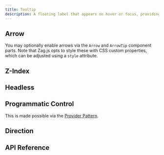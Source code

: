 ```yaml
---
title: Tooltip
description: A floating label that appears on hover or focus, providing additional context.
---
```














<Framework id="react">
	<Preview framework="react" files={{ 'app.tsx': DefaultReactRaw }} client:visible>
		<DefaultReact client:visible />
	</Preview>
</Framework>
<Framework id="svelte">
	<Preview framework="svelte" files={{ 'app.svelte': DefaultSvelteRaw }} client:visible>
		<DefaultSvelte client:visible />
	</Preview>
</Framework>

## Arrow

You may optionally enable arrows via the `Arrow` and `ArrowTip` component parts. Note that Zag.js opts to style these with CSS custom properties, which can be adjusted using a `style` attribute.

<Framework id="react">
	<Preview framework="react" files={{ 'app.tsx': ArrowReactRaw }} client:visible>
		<ArrowReact client:visible />
	</Preview>
</Framework>
<Framework id="svelte">
	<Preview framework="svelte" files={{ 'app.svelte': ArrowSvelteRaw }} client:visible>
		<ArrowSvelte client:visible />
	</Preview>
</Framework>

## Z-Index

<Framework id="react">
	<Preview framework="react" files={{ 'app.tsx': ZIndexReactRaw }} client:visible>
		<ZIndexReact client:visible />
	</Preview>
</Framework>
<Framework id="svelte">
	<Preview framework="svelte" files={{ 'app.svelte': ZIndexSvelteRaw }} client:visible>
		<ZIndexSvelte client:visible />
	</Preview>
</Framework>

## Headless

<Framework id="react">
	<Preview framework="react" files={{ 'app.tsx': HeadlessReactRaw }} client:visible>
		<HeadlessReact client:visible />
	</Preview>
</Framework>
<Framework id="svelte">
	<Preview framework="svelte" files={{ 'app.svelte': HeadlessSvelteRaw }} client:visible>
		<HeadlessSvelte client:visible />
	</Preview>
</Framework>

## Programmatic Control

This is made possible via the [Provider Pattern](/docs/get-started/fundamentals#provider-pattern).

<Framework id="react">
	<Preview framework="react" files={{ 'app.tsx': ProgrammaticReactRaw }} client:visible>
		<ProgrammaticReact client:visible />
	</Preview>
</Framework>
<Framework id="svelte">
	<Preview framework="svelte" files={{ 'app.svelte': ProgrammaticSvelteRaw }} client:visible>
		<ProgrammaticSvelte client:visible />
	</Preview>
</Framework>

## Direction

<Framework id="react">
	<Preview framework="react" files={{ 'app.tsx': DirReactRaw }} client:visible>
		<DirReact client:visible />
	</Preview>
</Framework>
<Framework id="svelte">
	<Preview framework="svelte" files={{ 'app.svelte': DirSvelteRaw }} client:visible>
		<DirSvelte client:visible />
	</Preview>
</Framework>

## API Reference

<ApiTable />
